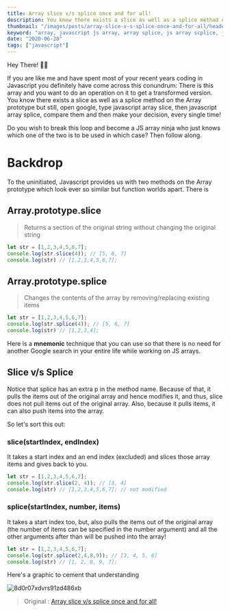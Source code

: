 ```yaml
---
title: Array slice v/s splice once and for all!
description: You know there exists a slice as well as a splice method on the Array prototype but still, open google, type javascript array slice, then javascript array splice, compare them and then make your decision, every single time!
thumbnail: "/images/posts/array-slice-v-s-splice-once-and-for-all/header.jpg"
keyword: "array, javascript js array, array splice, js array scplice, javascript array slice, array slice"
date: "2020-06-28"
tags: ["javascript"]
---
```


Hey There! 👋🏽

If you are like me and have spent most of your recent years coding in Javascript you definitely have come across this conundrum: There is this array and you want to do an operation on it to get a transformed version. You know there exists a slice as well as a splice method on the Array prototype but still, open google, type javascript array slice, then javascript array splice, compare them and then make your decision, every single time!

Do you wish to break this loop and become a JS array ninja who just knows which one of the two is to be used in which case? Then follow along.

# Backdrop

To the uninitiated, Javascript provides us with two methods on the Array prototype which look ever so similar but function worlds apart. There is

## Array.prototype.slice
> Returns a section of the original string without changing the original string

```javascript
let str = [1,2,3,4,5,6,7];
console.log(str.slice(4)); // [5, 6, 7]
console.log(str) // [1,2,3,4,5,6,7];
```

## Array.prototype.splice
> Changes the contents of the array by removing/replacing existing items

```javascript
let str = [1,2,3,4,5,6,7];
console.log(str.splice(4)); // [5, 6, 7]
console.log(str) // [1,2,3,4];
```
 

Here is a __mnemonic__ technique that you can use so that there is no need for another Google search in your entire life while working on JS arrays.

## Slice v/s Splice
Notice that splice has an extra p in the method name. Because of that, it pulls the items out of the original array and hence modifies it, and thus, slice does not pull items out of the original array.
Also, because it pulls items, it can also push items into the array.

So let's sort this out:

### slice(startIndex, endIndex)
It takes a start index and an end index (excluded) and slices those array items and gives back to you.

```javascript
let str = [1,2,3,4,5,6,7];
console.log(str.slice(2, 4)); // [3, 4]
console.log(str) // [1,2,3,4,5,6,7]; // not modified
```

### splice(startIndex, number, items)
It takes a start index too, but, also pulls the items out of the original array (the number of items can be specified in the number argument) and all the other arguments after than will be pushed into the array!

```javascript
let str = [1,2,3,4,5,6,7];
console.log(str.splice(2,4,8,9)); // [3, 4, 5, 6]
console.log(str) // [1, 2, 8, 9, 7];
```

Here's a graphic to cement that understanding

![8d0r07xdvrs91zd486xb](/images/posts/array-slice-v-s-splice-once-and-for-all/image1.png)



> Original : [Array slice v/s splice once and for all!](https://dev.to/comscience/string-slice-v-s-splice-once-and-for-all-159l "Array slice v/s splice once and for all!")